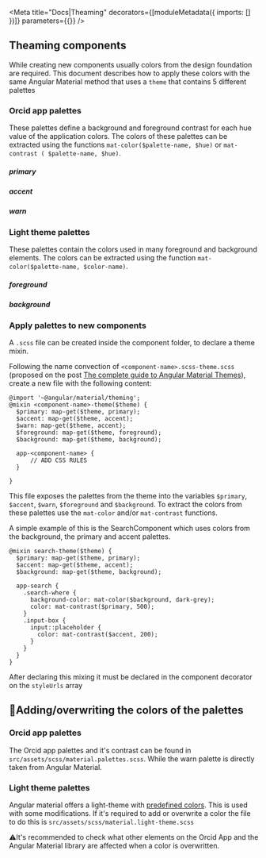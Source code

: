 
<Meta
  title="Docs|Theaming"
  decorators={[moduleMetadata({ imports: [] })]}
  parameters={{}}
/>

## Theaming components

While creating new components usually colors from the design foundation are required.
This document describes how to apply these colors with the same Angular Material method that uses a
`theme` that contains 5 different palettes

### Orcid app palettes

These palettes define a background and foreground contrast for each hue value of the application colors.
The colors of these palettes can be extracted using the functions `mat-color($palette-name, $hue)` or `mat-contrast ( $palette-name, $hue)`.

##### primary

<Story id="foundation-palette--primary" height="110px" />

##### accent

<Story id="foundation-palette--accent" height="110px" />

##### warn

<Story id="foundation-palette--warn" height="110px" />

### Light theme palettes

These palettes contain the colors used in many foreground and background elements. The colors can be extracted using the function `mat-color($palette-name, $color-name)`.

##### foreground

<Story id="foundation-palette--foreground" height="140px" />

##### background

<Story id="foundation-palette--background" height="200px" />

### Apply palettes to new components

A `.scss` file can be created inside the component folder, to declare a theme mixin.

Following the name convection of `<component-name>.scss-theme.scss` (proposed on the post [The complete guide to Angular Material Themes](https://medium.com/@tomastrajan/the-complete-guide-to-angular-material-themes-4d165a9d24d1)), create a new file with the following content:

```
@import '~@angular/material/theming';
@mixin <component-name>-theme($theme) {
  $primary: map-get($theme, primary);
  $accent: map-get($theme, accent);
  $warn: map-get($theme, accent);
  $foreground: map-get($theme, foreground);
  $background: map-get($theme, background);

  app-<component-name> {
      // ADD CSS RULES
  }

}
```

This file exposes the palettes from the theme into the variables `$primary`, `$accent`, `$warn`, `$foreground` and `$background`.
To extract the colors from these palettes use the `mat-color` and/or `mat-contrast` functions.

A simple example of this is the SearchComponent which uses colors from the background, the primary and accent palettes.

```
@mixin search-theme($theme) {
  $primary: map-get($theme, primary);
  $accent: map-get($theme, accent);
  $background: map-get($theme, background);

  app-search {
    .search-where {
      background-color: mat-color($background, dark-grey);
      color: mat-contrast($primary, 500);
    }
    .input-box {
      input::placeholder {
        color: mat-contrast($accent, 200);
      }
    }
  }
}
```

After declaring this mixing it must be declared in the component decorator on the `styleUrls` array

## 🔧Adding/overwriting the colors of the palettes

### Orcid app palettes

The Orcid app palettes and it's contrast can be found in `src/assets/scss/material.palettes.scss`.
While the warn palette is directly taken from Angular Material.

### Light theme palettes

Angular material offers a light-theme with [predefined colors](https://github.com/angular/components/blob/8.1.4/src/material/core/theming/_palette.scss#L674-L745). This is used with some modifications.
If it's required to add or overwrite a color the file to do this is `src/assets/scss/material.light-theme.scss`

⚠️It's recommended to check what other elements on the Orcid App and the Angular Material library are affected when a color is overwritten.
